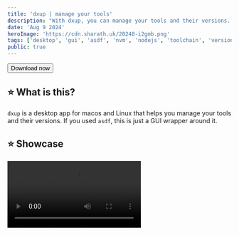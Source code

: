 ```yaml
---
title: 'dxup | manage your tools'
description: "With dxup, you can manage your tools and their versions. It's like nvm for for many tools. You can install, uninstall, list, switch versions, etc."
date: 'Aug 9 2024'
heroImage: 'https://cdn.sharath.uk/20248-i2gmb.png'
tags: ['desktop', 'gui', 'asdf', 'nvm', 'nodejs', 'toolchain', 'version', 'manager', 'tauri', 'rust']
public: true
---
```




<a href="https://www.sharath.uk/s/mn4yj" target="_blank" rel="noreferrer" className="w-full">
  <button className="w-full rounded-3xl bg-gradient-to-r from-blue-500 to-green-800 p-4 text-4xl text-foreground transition-colors hover:from-green-500 hover:to-red-800">
    Download now
  </button>
</a>

## ⭐️ What is this?

`dxup` is a desktop app for macos and Linux that helps you manage your tools and their versions.
If you used `asdf`, this is just a GUI wrapper around it.

## ⭐️ Showcase

<video src="https://cdn.sharath.uk/%0A20248-zpoc9.mp4" controls className="w-full" />

<div className="grid grid-cols-1 gap-2 lg:grid-cols-2">
  <ImageNoReferrer src="https://cdn.sharath.uk/20248-ypoc8.png" alt="img1" className="my-0" />
  <ImageNoReferrer src="https://cdn.sharath.uk/20248-s1cs3.png" alt="img2" className="my-0" />
  <ImageNoReferrer src="https://cdn.sharath.uk/20248-tzb2t.png" alt="img3" className="my-0" />
  <ImageNoReferrer src="https://cdn.sharath.uk/20248-m8j01.png" alt="img4" className="my-0" />
  <ImageNoReferrer src="https://cdn.sharath.uk/20248-j6wie.png" alt="img5" className="my-0" />
  <ImageNoReferrer src="https://cdn.sharath.uk/20248-wopur.png" alt="img6" className="my-0" />
</div>

## ⭐️ Why

Most people cannot use `asdf`. Especially beginners. So, I created this app to help them.

<a href="https://www.sharath.uk/s/mn4yj" target="_blank" rel="noreferrer" className="w-full">
  <button className="w-full rounded-3xl bg-gradient-to-r from-blue-500 to-green-800 p-4 text-4xl text-foreground transition-colors hover:from-green-500 hover:to-red-800">
    Download now
  </button>
</a>
